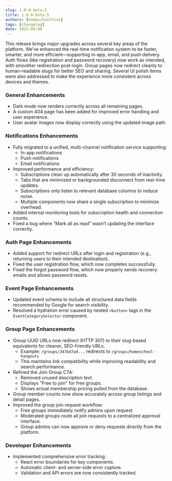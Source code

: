 ```yaml
---
slug: 1-0-0-beta-5
title: 1.0.0-beta.5
authors: [homeschoolhive]
tags: [changelog]
date: 2025-08-06
---
```


This release brings major upgrades across several key areas of the platform. We’ve enhanced the real-time notification system to be faster, smarter, and more efficient—supporting in-app, email, and push delivery. Auth flows (like registration and password recovery) now work as intended, with smoother redirection post-login. Group pages now redirect cleanly to human-readable slugs for better SEO and sharing. Several UI polish items were also addressed to make the experience more consistent across devices and themes.
<!-- truncate -->
### General Enhancements
- Dark mode now renders correctly across all remaining pages.
- A custom 404 page has been added for improved error handling and user experience.
- User avatar images now display correctly using the updated image path.

### Notifications Enhancements
- Fully migrated to a unified, multi-channel notification service supporting:
  - In-app notifications
  - Push notifications
  - Email notifications
- Improved performance and efficiency:
  - Subscriptions clean up automatically after 30 seconds of inactivity.
  - Tabs that are minimized or backgrounded disconnect from real-time updates.
  - Subscriptions only listen to relevant database columns to reduce noise.
  - Multiple components now share a single subscription to minimize overhead.
- Added internal monitoring tools for subscription health and connection counts.
- Fixed a bug where “Mark all as read” wasn’t updating the interface correctly.

### Auth Page Enhancements
- Added support for redirect URLs after login and registration (e.g., returning users to their intended destination).
- Fixed the user registration flow, which now completes successfully.
- Fixed the forgot password flow, which now properly sends recovery emails and allows password resets.

### Event Page Enhancements
- Updated event schema to include all structured data fields recommended by Google for search visibility.
- Resolved a hydration error caused by nested `<button>` tags in the `EventCategorySelector` component.

### Group Page Enhancements
- Group UUID URLs now redirect (HTTP 307) to their slug-based equivalents for cleaner, SEO-friendly URLs.
  - Example: `/groups/347bd7ad...` redirects to `/groups/homeschool-hangouts`
  - This maintains link compatibility while improving readability and search performance.
- Refined the Join Group CTA:
  - Removed unused description text.
  - Displays "Free to join" for free groups.
  - Shows actual membership pricing pulled from the database.
- Group member counts now show accurately across group listings and detail pages.
- Improved the group join request workflow:
  - Free groups immediately notify admins upon request.
  - Moderated groups route all join requests to a centralized approval interface.
  - Group admins can now approve or deny requests directly from the platform.

### Developer Enhancements
- Implemented comprehensive error tracking:
  - React error boundaries for key components.
  - Automatic client- and server-side error capture.
  - Validation and API errors are now consistently tracked.
